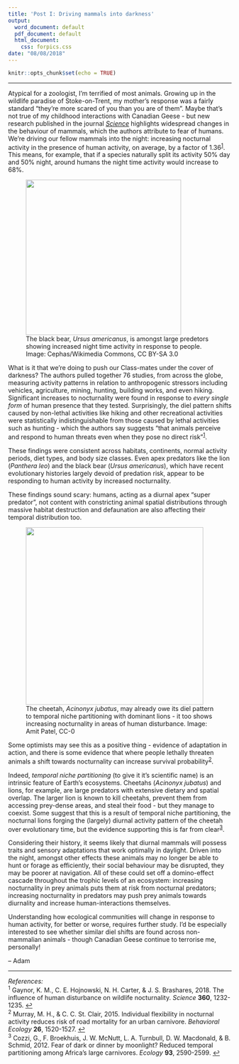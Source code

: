 ```yaml
---
title: 'Post I: Driving mammals into darkness'
output:
  word_document: default
  pdf_document: default
  html_document:
    css: forpics.css
date: "08/08/2018"
---
```


```r
knitr::opts_chunk$set(echo = TRUE)
```
***

Atypical for a zoologist, I'm terrified of most animals. Growing up in the wildlife paradise of Stoke-on-Trent, my mother's response was a fairly standard "they're more scared of you than you are of them". Maybe that's not true of my childhood interactions with Canadian Geese - but new research published in the journal [*Science*](http://science.sciencemag.org/content/360/6394/1232) highlights widespread changes in the behaviour of mammals, which the authors attribute to fear of humans. We're driving our fellow mammals into the night: increasing nocturnal activity in the presence of human activity, on average, by a factor of 1.36<sup id = "a1">[1](#f1)</sup>. This means, for example, that if a species naturally split its activity 50% day and 50% night, around humans the night time activity would increase to 68%.

<figure>
  <img src = "images/Ursus_americanus.jpg" width = 350px />
  <figcaption>  The black bear, *Ursus americanus*, is amongst large predetors showing increased night time activity in response to people. Image: Cephas/Wikimedia Commons, CC BY-SA 3.0</figcaption>
</figure>

What is it that we're doing to push our Class-mates under the cover of darkness? The authors pulled together 76 studies, from across the globe, measuring activity patterns in relation to anthropogenic stressors including vehicles, agriculture, mining, hunting, building works, and even hiking. Significant increases to nocturnality were found in response to *every single form* of human presence that they tested. Surprisingly, the diel pattern shifts caused by non-lethal activities like hiking and other recreational activities were statistically indistinguishable from those caused by lethal activities such as hunting - which the authors say suggests "that animals perceive and respond to human threats even when they pose no direct risk"<sup id = "a1">[1](#f1)</sup>.

These findings were consistent across habitats, continents, normal activity periods, diet types, and body size classes. Even apex predators like the lion (*Panthera leo*) and the black bear (*Ursus americanus*), which have recent evolutionary histories largely devoid of predation risk, appear to be responding to human activity by increased nocturnality.

These findings sound scary: humans, acting as a diurnal apex "super predator", not content with constricting animal spatial distributions through massive habitat destruction and defaunation are also affecting their temporal distribution too. 
<figure>
  <img src = "images/Acinonyx_jubatus.jpg" width = 400px />
  <figcaption> The cheetah, *Acinonyx jubatus*, may already owe its diel pattern to temporal niche partitioning with dominant lions - it too shows increasing nocturnality in areas of human disturbance. Image: Amit Patel, CC-0</figcaption>
</figure>
Some optimists may see this as a positive thing - evidence of adaptation in action, and there is some evidence that where people lethally threaten animals a shift towards nocturnality can increase survival probability<sup id = "a2">[2](#f2)</sup>.

Indeed, *temporal niche partitioning* (to give it it's scientific name) is an intrinsic feature of Earth's ecosystems. Cheetahs (*Acinonyx jubatus*) and lions, for example, are large predators with extensive dietary and spatial overlap. The larger lion is known to kill cheetahs, prevent them from accessing prey-dense areas, and steal their food - but they manage to coexist. Some suggest that this is a result of temporal niche partitioning, the nocturnal lions forging the (largely) diurnal activity pattern of the cheetah over evolutionary time, but the evidence supporting this is far from clear<sup id = "a3">[3](#f3)</sup>.

Considering their history, it seems likely that diurnal mammals will possess traits and sensory adaptations that work optimally in daylight. Driven into the night, amongst other effects these animals may no longer be able to hunt or forage as efficiently, their social behaviour may be disrupted, they may be poorer at navigation. All of these could set off a domino-effect cascade throughout the trophic levels of an ecosystem: increasing nocturnality in prey animals puts them at risk from nocturnal predators; increasing nocturnality in predators may push prey animals towards diurnality and increase human-interactions themselves.

Understanding how ecological communities will change in response to human activity, for better or worse, requires further study. I'd be especially interested to see whether similar diel shifts are found across non-mammalian animals - though Canadian Geese continue to terrorise me, personally!

-- Adam

***

*References:*  
<sup id="f1">1</sup> Gaynor, K. M., C. E. Hojnowski, N. H. Carter, & J. S. Brashares, 2018. The influence of human disturbance on wildlife nocturnality. *Science* **360**, 1232-1235. [↩︎](#a1)  
<sup id="f2">2</sup> Murray, M. H., & C. C. St. Clair, 2015. Individual flexibility in nocturnal activity reduces risk of road mortality for an urban carnivore. *Behavioral Ecology* **26**, 1520-1527. [↩︎](#a2)  
<sup id="f3">3</sup> Cozzi, G., F. Broekhuis, J. W. McNutt, L. A. Turnbull, D. W. Macdonald, & B. Schmid, 2012. Fear of dark or dinner by moonlight? Reduced temporal partitioning among Africa's large carnivores. *Ecology* **93**, 2590-2599. [↩︎](#a3)